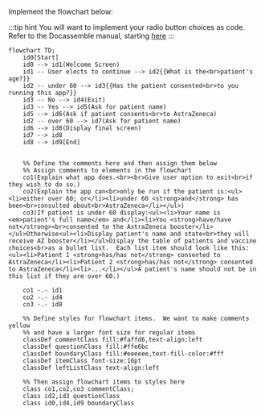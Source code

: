 
Implement the flowchart below:

:::tip hint
You will want to implement your radio button choices as code.  
Refer to the Docassemble manual, starting 
[here](https://docassemble.org/docs/fields.html#choices)
:::

```mermaid
flowchart TD;
    id0[Start]
    id0 --> id1(Welcome Screen)
    id1 -- User elects to continue --> id2{{What is the<br>patient's age?}}
    id2 -- under 60 --> id3{{Has the patient consented<br>to you running this app?}}
    id3 -- No --> id4(Exit)
    id3 -- Yes --> id5(Ask for patient name)
    id5 --> id6(Ask if patient consents<br>to AstraZeneca)
    id2 -- over 60 --> id7(Ask for patient name)
    id6 --> id8(Display final screen)
    id7 --> id8
    id8 --> id9[End]


    %% Define the comments here and then assign them below
    %% Assign comments to elements in the flowchart
    co1(Explain what app does.<br><br>Give user option to exit<br>if they wish to do so.)
    co2(Explain the app can<br>only be run if the patient is:<ul><li>either over 60; or</li><li>under 60 <strong>and</strong> has been<br>consulted about<br>AstraZeneca</li></ul>)
    co3(If patient is under 60 display:<ul><li>Your name is <em>patient's full name</em> and</li><li>You <strong>have/have not</strong><br>consented to the AstraZeneca booster</li></ul>Otherwise<ul><li>Display patient's name and state<br>they will receive AZ booster</li></ul>Display the table of patients and vaccine choices<br>as a bullet list.  Each list item should look like this:<ul><li>Patient 1 <strong>has/has not</strong> consented to AstraZeneca</li><li>Patient 2 <strong>has/has not</strong> consented to AstraZeneca</li><li>...</li></ul>A patient's name should not be in this list if they are over 60.)

    co1 -.- id1
    co2 -.- id4
    co3 -.- id8

    %% Define styles for flowchart items.  We want to make comments yellow
    %% and have a larger font size for regular items
    classDef commentClass fill:#faffd6,text-align:left
    classDef questionClass fill:#ffe6bc
    classDef boundaryClass fill:#eeeeee,text-fill-color:#fff
    classDef itemClass font-size:16pt
    classDef leftListClass text-align:left

    %% Then assign flowchart items to styles here
    class co1,co2,co3 commentClass; 
    class id2,id3 questionClass
    class id0,id4,id9 boundaryClass
```